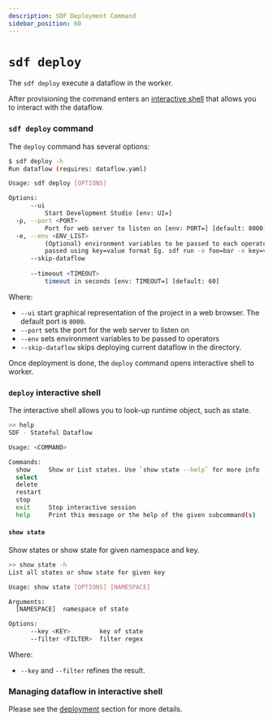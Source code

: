 ```yaml
---
description: SDF Deployment Command
sidebar_position: 60
---
```


# `sdf deploy`

The `sdf deploy` execute a dataflow in the worker. 

After provisioning the command enters an [interactive shell] that allows you to interact with the dataflow.

[interactive shell]: #run-interactive-shell

### `sdf deploy` command

The `deploy` command has several options:

```bash copy="fl"
$ sdf deploy -h
Run dataflow (requires: dataflow.yaml)

Usage: sdf deploy [OPTIONS]

Options:
      --ui
          Start Development Studio [env: UI=]
  -p, --port <PORT>
          Port for web server to listen on [env: PORT=] [default: 8000]
  -e, --env <ENV_LIST>
          (Optional) environment variables to be passed to each operator They should be
          passed using key=value format Eg. sdf run -e foo=bar -e key=value -e one=1
      --skip-dataflow
          
      --timeout <TIMEOUT>
          timeout in seconds [env: TIMEOUT=] [default: 60]
```

Where:
* `--ui` start graphical representation of the project in a web browser. The default port is `8000`.
* `--port` sets the port for the web server to listen on
* `--env` sets environment variables to be passed to operators
* `--skip-dataflow` skips deploying current dataflow  in the directory.


Once deployment is done, the `deploy` command opens interactive shell to worker.


### `deploy` interactive shell

The interactive shell allows you to look-up runtime object, such as state.

```bash copy="fl"
>> help
SDF - Stateful Dataflow

Usage: <COMMAND>

Commands:
  show     Show or List states. Use `show state --help` for more info
  select   
  delete   
  restart  
  stop     
  exit     Stop interactive session
  help     Print this message or the help of the given subcommand(s)

```


#### `show state`

Show states or show state for given namespace and key.

```bash copy="fl"
>> show state -h
List all states or show state for given key

Usage: show state [OPTIONS] [NAMESPACE]

Arguments:
  [NAMESPACE]  namespace of state

Options:
      --key <KEY>        key of state
      --filter <FILTER>  filter regex
```

Where:
* `--key` and `--filter` refines the result.

### Managing dataflow in interactive shell

Please see the [deployment] section for more details.


[deployment]: /sdf/deployment